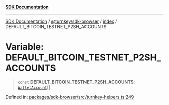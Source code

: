 [**SDK Documentation**](../../../../README.mdx)

***

[SDK Documentation](../../../../packages.mdx) / [@turnkey/sdk-browser](../../README.mdx) / [index](../README.mdx) / DEFAULT\_BITCOIN\_TESTNET\_P2SH\_ACCOUNTS

# Variable: DEFAULT\_BITCOIN\_TESTNET\_P2SH\_ACCOUNTS

> `const` **DEFAULT\_BITCOIN\_TESTNET\_P2SH\_ACCOUNTS**: [`WalletAccount`](../interfaces/WalletAccount.mdx)[]

Defined in: [packages/sdk-browser/src/turnkey-helpers.ts:249](https://github.com/tkhq/sdk/blob/fd49bfe86475c8603b3eb385aa101efa36fa32fc/packages/sdk-browser/src/turnkey-helpers.ts#L249)
